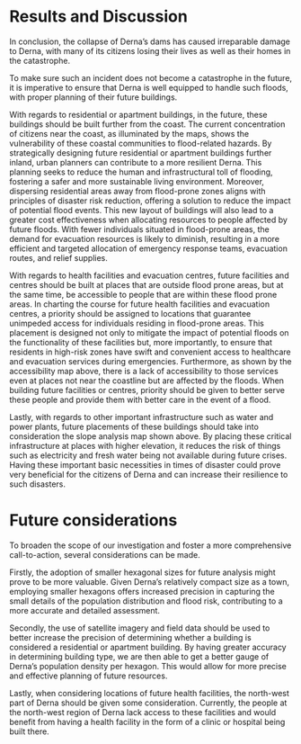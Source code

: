 # Results and Discussion

In conclusion, the collapse of Derna's dams has caused irreparable damage to Derna, with many of its citizens losing their lives as well as their homes in the catastrophe.

To make sure such an incident does not become a catastrophe in the future, it is imperative to ensure that Derna is well equipped to handle such floods, with proper planning of their future buildings.

With regards to residential or apartment buildings, in the future, these buildings should be built further from the coast. The current concentration of citizens near the coast, as illuminated by the maps, shows the vulnerability of these coastal communities to flood-related hazards. By strategically designing future residential or apartment buildings further inland, urban planners can contribute to a more resilient Derna. This planning seeks to reduce the human and infrastructural toll of flooding, fostering a safer and more sustainable living environment. Moreover, dispersing residential areas away from flood-prone zones aligns with principles of disaster risk reduction, offering a solution to reduce the impact of potential flood events. This new layout of buildings will also lead to a greater cost effectiveness when allocating resources to people affected by future floods. With fewer individuals situated in flood-prone areas, the demand for evacuation resources is likely to diminish, resulting in a more efficient and targeted allocation of emergency response teams, evacuation routes, and relief supplies.

With regards to health facilities and evacuation centres, future facilities and centres should be built at places that are outside flood prone areas, but at the same time, be accessible to people that are within these flood prone areas. In charting the course for future health facilities and evacuation centres, a priority should be assigned to locations that guarantee unimpeded access for individuals residing in flood-prone areas. This placement is designed not only to mitigate the impact of potential floods on the functionality of these facilities but, more importantly, to ensure that residents in high-risk zones have swift and convenient access to healthcare and evacuation services during emergencies. Furthermore, as shown by the accessibility map above, there is a lack of accessibility to those services even at places not near the coastline but are affected by the floods. When building future facilities or centres, priority should be given to better serve these people and provide them with better care in the event of a flood.

Lastly, with regards to other important infrastructure such as water and power plants, future placements of these buildings should take into consideration the slope analysis map shown above. By placing these critical infrastructure at places with higher elevation, it reduces the risk of things such as electricity and fresh water being not available during future crises. Having these important basic necessities in times of disaster could prove very beneficial for the citizens of Derna and can increase their resilience to such disasters.

# **Future considerations**

To broaden the scope of our investigation and foster a more comprehensive call-to-action, several considerations can be made.

Firstly, the adoption of smaller hexagonal sizes for future analysis might prove to be more valuable. Given Derna's relatively compact size as a town, employing smaller hexagons offers increased precision in capturing the small details of the population distribution and flood risk, contributing to a more accurate and detailed assessment.

Secondly, the use of satellite imagery and field data should be used to better increase the precision of determining whether a building is considered a residential or apartment building. By having greater accuracy in determining building type, we are then able to get a better gauge of Derna's population density per hexagon. This would allow for more precise and effective planning of future resources.

Lastly, when considering locations of future health facilities, the north-west part of Derna should be given some consideration. Currently, the people at the north-west region of Derna lack access to these facilities and would benefit from having a health facility in the form of a clinic or hospital being built there.
